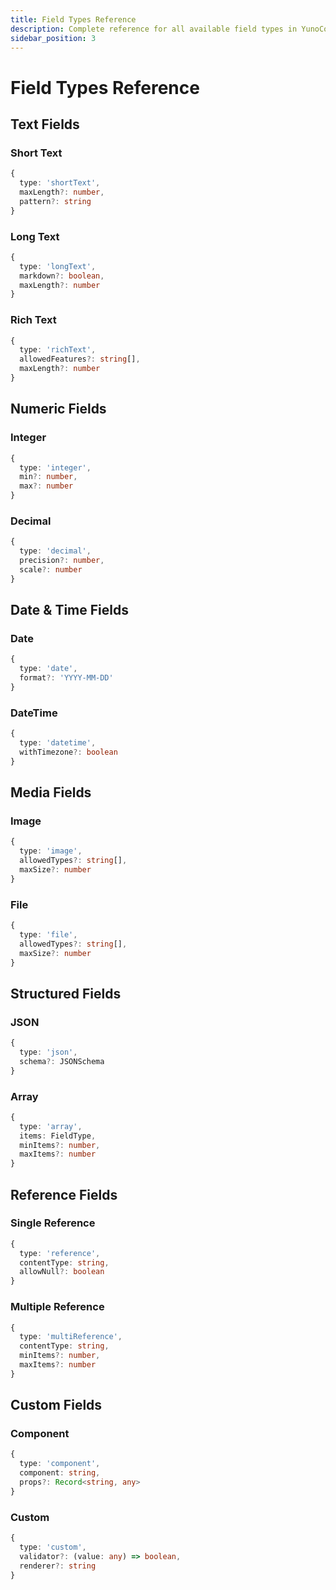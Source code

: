 ```yaml
---
title: Field Types Reference
description: Complete reference for all available field types in YunoContent
sidebar_position: 3
---
```


# Field Types Reference

## Text Fields

### Short Text
```typescript
{
  type: 'shortText',
  maxLength?: number,
  pattern?: string
}
```

### Long Text
```typescript
{
  type: 'longText',
  markdown?: boolean,
  maxLength?: number
}
```

### Rich Text
```typescript
{
  type: 'richText',
  allowedFeatures?: string[],
  maxLength?: number
}
```

## Numeric Fields

### Integer
```typescript
{
  type: 'integer',
  min?: number,
  max?: number
}
```

### Decimal
```typescript
{
  type: 'decimal',
  precision?: number,
  scale?: number
}
```

## Date & Time Fields

### Date
```typescript
{
  type: 'date',
  format?: 'YYYY-MM-DD'
}
```

### DateTime
```typescript
{
  type: 'datetime',
  withTimezone?: boolean
}
```

## Media Fields

### Image
```typescript
{
  type: 'image',
  allowedTypes?: string[],
  maxSize?: number
}
```

### File
```typescript
{
  type: 'file',
  allowedTypes?: string[],
  maxSize?: number
}
```

## Structured Fields

### JSON
```typescript
{
  type: 'json',
  schema?: JSONSchema
}
```

### Array
```typescript
{
  type: 'array',
  items: FieldType,
  minItems?: number,
  maxItems?: number
}
```

## Reference Fields

### Single Reference
```typescript
{
  type: 'reference',
  contentType: string,
  allowNull?: boolean
}
```

### Multiple Reference
```typescript
{
  type: 'multiReference',
  contentType: string,
  minItems?: number,
  maxItems?: number
}
```

## Custom Fields

### Component
```typescript
{
  type: 'component',
  component: string,
  props?: Record<string, any>
}
```

### Custom
```typescript
{
  type: 'custom',
  validator?: (value: any) => boolean,
  renderer?: string
}
``` 